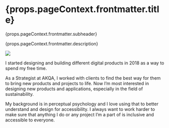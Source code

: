 <h1>{props.pageContext.frontmatter.title}</h1>
<Subheader>{props.pageContext.frontmatter.subheader}</Subheader>
<p>{props.pageContext.frontmatter.description}</p>



<Section >

<Image src="About.png" />

</Section>

<Section title="Hello!" >

I started designing and building different digital products in 2018 as a way to spend my free time.

As a Strategist at AKQA, I worked with clients to find the best way for them to bring new products and 
projects to life. Now I’m most interested in designing new products and applications, especially in the 
field of sustainability. 

My background is in perceptual psychology and I love using that to better understand and design for 
accessibility.  I always want to work harder to make sure that anything I do or any project I’m a part 
of is inclusive and accessible to everyone. 


</Section>
